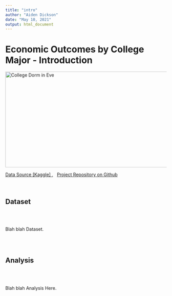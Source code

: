 ```yaml
---
title: "intro"
author: "Aiden Dickson"
date: "May 10, 2021"
output: html_document
---
```


<head>
<link rel="stylesheet" href="mystyle.css">
</head>
<body>
    
<h1>Economic Outcomes by College Major - Introduction</h1>

<img class="center" src="college_dorm.png" alt="College Dorm in Eve" width="600" height="300"/>

<div>
<a href="https://www.kaggle.com/tunguz/college-majors?select=majors-list.csv">Data Source [Kaggle] ,</a>&nbsp;&nbsp;&nbsp;<a href="https://github.com/aiden-dickson/DACSS-601">Project Repository on Github</a><br><br><br></div>

<h2 style>Dataset</h2>
<br><br>
<p>Blah blah Dataset.</p>
<br><br>
<h2>Analysis</h2>
<br><br>
<p>Blah blah Analysis Here.</p>

</body>